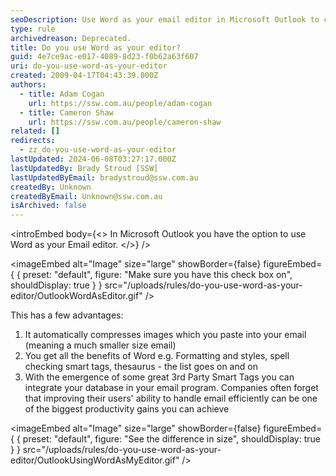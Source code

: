 ```yaml
---
seoDescription: Use Word as your email editor in Microsoft Outlook to compress images, access advanced formatting and spell checking features.
type: rule
archivedreason: Deprecated.
title: Do you use Word as your editor?
guid: 4e7ce9ac-e017-4089-8d23-f0b62a63f607
uri: do-you-use-word-as-your-editor
created: 2009-04-17T04:43:39.000Z
authors:
  - title: Adam Cogan
    url: https://ssw.com.au/people/adam-cogan
  - title: Cameron Shaw
    url: https://ssw.com.au/people/cameron-shaw
related: []
redirects:
  - zz_do-you-use-word-as-your-editor
lastUpdated: 2024-06-08T03:27:17.000Z
lastUpdatedBy: Brady Stroud [SSW]
lastUpdatedByEmail: bradystroud@ssw.com.au
createdBy: Unknown
createdByEmail: Unknown@ssw.com.au
isArchived: false
---
```


<introEmbed
  body={<>
In Microsoft Outlook you have the option to use Word as your Email editor.
  </>}
/>

<imageEmbed
  alt="Image"
  size="large"
  showBorder={false}
  figureEmbed={ {
    preset: "default",
    figure: "Make sure you have this check box on",
    shouldDisplay: true
  } }
  src="/uploads/rules/do-you-use-word-as-your-editor/OutlookWordAsEditor.gif"
/>

This has a few advantages:

1. It automatically compresses images which you paste into your email (meaning a much smaller size email)
2. You get all the benefits of Word e.g. Formatting and styles, spell checking smart tags, thesaurus - the list goes on and on
3. With the emergence of some great 3rd Party Smart Tags you can integrate your database in your email program. Companies often forget that improving their users' ability to handle email efficiently can be one of the biggest productivity gains you can achieve


<imageEmbed
  alt="Image"
  size="large"
  showBorder={false}
  figureEmbed={ {
    preset: "default",
    figure: "See the difference in size",
    shouldDisplay: true
  } }
  src="/uploads/rules/do-you-use-word-as-your-editor/OutlookUsingWordAsMyEditor.gif"
/>
